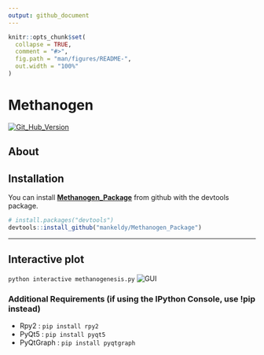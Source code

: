 ```yaml
---
output: github_document
---
```


<!-- README.md is generated from README.Rmd. Please edit that file -->

```r
knitr::opts_chunk$set(
  collapse = TRUE,
  comment = "#>",
  fig.path = "man/figures/README-",
  out.width = "100%"
)
```

# Methanogen

<!-- badges: start -->
[![Git_Hub_Version](https://img.shields.io/github/r-package/v/mankeldy/Methanogen_package?label=Github&logo=Github)](/commits)
<!-- badges: end -->

## About

## Installation

You can install **[Methanogen_Package]()** from github with the devtools package.

``` r
# install.packages("devtools")
devtools::install_github("mankeldy/Methanogen_Package")
```

----
## Interactive plot
`python interactive methanogenesis.py`
![GUI](https://github.com/mankeldy/Methanogen_Package/blob/master/images/GUI.PNG?raw=true)

### Additional Requirements (if using the IPython Console, use !pip instead)
- Rpy2 : `pip install rpy2`
- PyQt5 : `pip install pyqt5`
- PyQtGraph : `pip install pyqtgraph`
